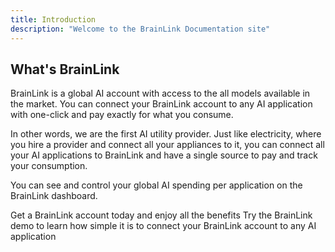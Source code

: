 ```yaml
---
title: Introduction
description: "Welcome to the BrainLink Documentation site"
---
```


## What's BrainLink

BrainLink is a global AI account with access to the all models available in the market. You can connect your BrainLink account to any AI application with one-click and pay exactly
for what you consume.

In other words, we are the first AI utility provider. Just like electricity, where you hire a provider and connect all your appliances to it, you can connect
all your AI applications to BrainLink and have a single source to pay and track your consumption.

You can see and control your global AI spending per application on the BrainLink dashboard.

<CardGroup cols={2}>
  <Card
    title="Get an account"
    icon="pen-to-square"
    href="https://www.brainlink.dev/dashboard"
  >
    Get a BrainLink account today and enjoy all the benefits
  </Card>
  <Card
    title="Try out our demo"
    icon="image"
    href="https://demo.brainlink.dev"
  >
    Try the BrainLink demo to learn how simple it is to connect your BrainLink account to any AI application
  </Card>
</CardGroup>
